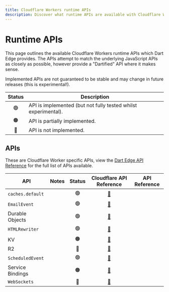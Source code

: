 ```yaml
---
title: Cloudflare Workers runtime APIs
description: Discover what runtime APIs are available with Cloudflare Workers.
---
```


# Runtime APIs

This page outlines the available Cloudflare Workers runtime APIs which Dart Edge provides. The APIs attempt to match
the underlying JavaScript APIs as closely as possible, however provide a "Dartified" API where
it makes sense.

<Warning>
  Implemented APIs are not guaranteed to be stable and may change in future
  releases (this is experimental!).
</Warning>

| Status | Description                                                    |
| :----: | -------------------------------------------------------------- |
|   🟢   | API is implemented (but not fully tested whilst experimental). |
|   🟠   | API is partially implemented.                                  |
|   🔴   | API is not implemented.                                        |

## APIs

These are Cloudflare Worker specific APIs, view the [Dart Edge API Reference](/apis) for the full list of APIs available.

| API              | Notes | Status |                                 Cloudflare API Reference                                  | API Reference |
| ---------------- | ----- | :----: | :---------------------------------------------------------------------------------------: | ------------- |
| `caches.default` |       |   🟢   |            [📖](https://developers.cloudflare.com/workers/runtime-apis/cache/)            |               |
| `EmailEvent`     |       |   🟢   |         [📖](https://developers.cloudflare.com/workers/runtime-apis/email-event/)         |               |
| Durable Objects  |       |   🟢   |       [📖](https://developers.cloudflare.com/workers/runtime-apis/durable-objects/)       |               |
| `HTMLRewriter`   |       |   🟢   |        [📖](https://developers.cloudflare.com/workers/runtime-apis/html-rewriter/)        |               |
| KV               |       |   🟠   |             [📖](https://developers.cloudflare.com/workers/runtime-apis/kv/)              |               |
| R2               |       |   🔴   | [📖](https://developers.cloudflare.com/r2/data-access/workers-api/workers-api-reference/) |               |
| `ScheduledEvent` |       |   🟢   |       [📖](https://developers.cloudflare.com/workers/runtime-apis/scheduled-event/)       |               |
| Service Bindings |       |   🟠   |      [📖](https://developers.cloudflare.com/workers/runtime-apis/service-bindings/)       |               |
| `WebSockets`     |       |   🔴   |         [📖](https://developers.cloudflare.com/workers/runtime-apis/websockets/)          |               |
